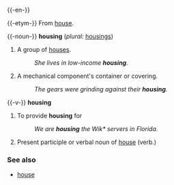 {{-en-}}

{{-etym-}}
From [[house]].

{{-noun-}}
'''housing'''  (''plural:'' [[housings]])
#A group of [[house]]s.
#:''She lives in low-income '''housing'''.''
#A mechanical component's container or covering.
#:''The gears were grinding against their '''housing'''.''

{{-v-}}
'''housing'''
#To provide '''housing''' for
#:''We are '''housing''' the Wik* servers in Florida.''
#Present participle or verbal noun of [[house]] (verb.)

===See also===
*[[house]]
